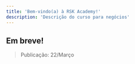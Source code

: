 ---
title: 'Bem-vindo(a) à RSK Academy!'
description: 'Descrição do curso para negócios'
---

## Em breve!

> Publicação: 22/Março


